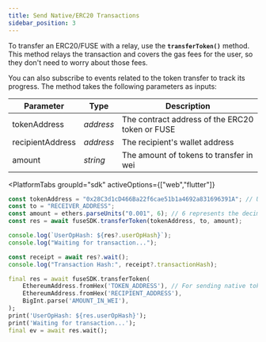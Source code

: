 ```yaml
---
title: Send Native/ERC20 Transactions
sidebar_position: 3
---
```



To transfer an ERC20/FUSE with a relay, use the **`transferToken()`** method. This method relays the transaction and covers the gas fees for the user, so they don't need to worry about those fees.

You can also subscribe to events related to the token transfer to track its progress. The method takes the following parameters as inputs:

| Parameter        | Type      | Description                                     |
| ---------------- | --------- | ----------------------------------------------- |
| tokenAddress     | _address_ | The contract address of the ERC20 token or FUSE |
| recipientAddress | _address_ | The recipient's wallet address                  |
| amount           | _string_  | The amount of tokens to transfer in wei         |

<PlatformTabs
	groupId="sdk"
	activeOptions={["web","flutter"]}
>
<PlatformTabItem value="web">

```typescript
const tokenAddress = "0x28C3d1cD466Ba22f6cae51b1a4692a831696391A"; // USDC Token address
const to = "RECEIVER_ADDRESS";
const amount = ethers.parseUnits("0.001", 6); // 6 represents the decimals of USDC token in the [contract](https://explorer.fuse.io/address/0x28C3d1cD466Ba22f6cae51b1a4692a831696391A?tab=read_contract) 
const res = await fuseSDK.transferToken(tokenAddress, to, amount);

console.log(`UserOpHash: ${res?.userOpHash}`);
console.log("Waiting for transaction...");

const receipt = await res?.wait();
console.log("Transaction Hash:", receipt?.transactionHash);
```

</PlatformTabItem>

<PlatformTabItem value="flutter">

```dart
final res = await fuseSDK.transferToken(
    EthereumAddress.fromHex('TOKEN_ADDRESS'), // For sending native token, use '0xEeeeeEeeeEeEeeEeEeEeeEEEeeeeEeeeeeeeEEeE'
    EthereumAddress.fromHex('RECIPIENT_ADDRESS'),
    BigInt.parse('AMOUNT_IN_WEI'),
);
print('UserOpHash: ${res.userOpHash}');
print('Waiting for transaction...');
final ev = await res.wait();
```

</PlatformTabItem>
</PlatformTabs>
